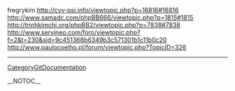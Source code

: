 fregrykim http://cvv-psi.info/viewtopic.php?p=16816#16816 http://www.samadc.com/phpBB666/viewtopic.php?p=1815#1815 http://trinhkimchi.org/phpBB2/viewtopic.php?p=7838#7838 http://www.servineo.com/foro/viewtopic.php?f=2&t=230&sid=9c451368b6349b3c571301b1c11b0c20 http://www.paulocoelho.pl/forum/viewtopic.php?TopicID=326
----
[[CategoryGitDocumentation]]

__NOTOC__